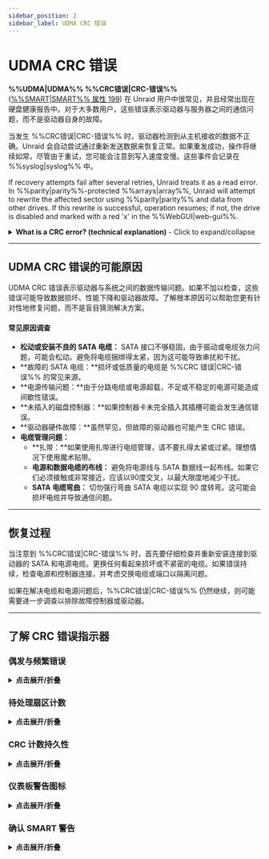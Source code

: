 ```yaml
---
sidebar_position: 2
sidebar_label: UDMA CRC 错误
---
```


# UDMA CRC 错误

**%%UDMA|UDMA%% %%CRC错误|CRC-错误%%** ([%%SMART|SMART%% 属性 199](../../system-administration/monitor-performance/smart-reports-and-disk-health.mdx)) 在 Unraid 用户中很常见，并且经常出现在硬盘健康报告中。对于大多数用户，这些错误表示驱动器与服务器之间的通信问题，而不是驱动器自身的故障。

当发生 %%CRC错误|CRC-错误%% 时，驱动器检测到从主机接收的数据不正确。Unraid 会自动尝试通过重新发送数据来恢复正常。如果重发成功，操作将继续如常，尽管由于重试，您可能会注意到写入速度变慢。这些事件会记录在 %%syslog|syslog%% 中。

If recovery attempts fail after several retries, Unraid treats it as a read error. In %%parity|parity%%-protected %%arrays|array%%, Unraid will attempt to rewrite the affected sector using %%parity|parity%% and data from other drives. If this rewrite is successful, operation resumes; if not, the drive is disabled and marked with a red 'x' in the %%WebGUI|web-gui%%.

<details>
  <summary><strong>What is a CRC error? (technical explanation)</strong> - Click to expand/collapse</summary>

  A **%%cyclic redundancy check (CRC)|crc%%** is a mathematical checksum that detects accidental changes to raw data during transmission. In the context of %%UDMA|udma%% (ultra direct memory access), %%CRC errors|crc-errors%% mean the data sent between your drive and controller failed this integrity check. This usually indicates a physical communication issue - such as a loose or faulty cable - rather than a problem with the drive's platters or flash memory.
</details>

---

## UDMA CRC 错误的可能原因

UDMA CRC 错误表示驱动器与系统之间的数据传输问题。如果不加以检查，这些错误可能导致数据损坏、性能下降和驱动器故障。了解根本原因可以帮助您更有针对性地修复问题，而不是盲目猜测解决方案。

<h4>常见原因调查</h4>

- **松动或安装不良的 SATA 电缆：** SATA 接口不够稳固，由于振动或电缆张力问题，可能会松动。避免将电缆捆绑得太紧，因为这可能导致串扰和干扰。
- \*\*故障的 SATA 电缆：\*\*损坏或低质量的电缆是 %%CRC 错误|CRC-错误%% 的常见来源。
- \*\*电源传输问题：\*\*由于分路电缆或电源超载，不足或不稳定的电源可能造成间歇性错误。
- \*\*未插入的磁盘控制器：\*\*如果控制器卡未完全插入其插槽可能会发生通信错误。
- \*\*驱动器硬件故障：\*\*虽然罕见，但故障的驱动器也可能产生 CRC 错误。
- **电缆管理问题：**
  - \*\*扎带：\*\*如果使用扎带进行电缆管理，请不要扎得太紧或过紧。理想情况下使用魔术贴带。
  - **电源和数据电缆的布线：** 避免将电源线与 SATA 数据线一起布线。如果它们必须接触或非常接近，应该以90度交叉，以最大限度地减少干扰。
  - **SATA 电缆弯曲：** 切勿强行弯曲 SATA 电缆以实现 90 度转弯。这可能会损坏电缆并导致通信问题。

---

## 恢复过程

当注意到 %%CRC错误|CRC-错误%% 时，首先要仔细检查并重新安装连接到驱动器的 SATA 和电源电缆。更换任何看起来损坏或不紧密的电缆。如果错误持续，检查电源和控制器连接，并考虑交换电缆或端口以隔离问题。

如果在解决电缆和电源问题后，%%CRC错误|CRC-错误%% 仍然继续，则可能需要进一步调查以排除故障控制器或驱动器。

---

## 了解 CRC 错误指示器

### 偶发与频繁错误

<details>
  <summary><strong>点击展开/折叠</strong></summary>

  Understanding the frequency and pattern of %%CRC errors|crc-errors%% helps you determine the urgency of your response. Not all errors require immediate action, but patterns can reveal underlying problems that need attention.

  <h4>Occasional errors (low concern)</h4>
  A few %%CRC errors|crc-errors%% over weeks or months are typically not a concern. These isolated incidents may be caused by temporary power fluctuations, cable movement during maintenance, or other transient issues that resolve themselves.

  <h4>Frequent errors (high concern)</h4>
  %%CRC errors|crc-errors%% occurring daily or weekly, or rapidly increasing error counts, indicate a persistent problem that needs immediate investigation. This pattern often points to hardware issues like loose connections, failing cables, or power supply problems that will only worsen over time.

  <h4>When to take action</h4>
  Investigate immediately if errors are frequent or increasing. Check your cabling and power setup for intermittent issues, and monitor error rates to identify worsening conditions. Consider preventive maintenance if errors persist, as these problems rarely resolve on their own and can lead to more serious failures.
</details>

### 待处理扇区计数

<details>
  <summary><strong>点击展开/折叠</strong></summary>

  The **Current Pending Sector Count** ([%%SMART|smart%% attribute 197](../../system-administration/monitor-performance/smart-reports-and-disk-health.mdx)) is a critical indicator that often appears alongside %%CRC errors|crc-errors%%. This combination signals a serious problem that requires immediate attention and careful monitoring.

  Pending sectors indicate unreliable disk areas that may not be readable when accessed. These are sectors that have experienced read errors and are now marked as potentially problematic by the drive's firmware. When pending sectors appear alongside %%CRC errors|crc-errors%%, it suggests that communication problems are causing physical damage to the drive's ability to store and retrieve data reliably.

  <h4>Why this combination is dangerous</h4>
  %%CRC errors|crc-errors%% indicate communication issues between the drive and controller, while pending sectors show that some areas of the disk are becoming unreliable. Together, they create a high-risk situation where your data protection may be compromised. If another drive fails while this one has pending sectors, your ability to recover data could be severely limited, potentially jeopardizing [data recovery](../../troubleshooting/common-issues/data-recovery.mdx) efforts.

  当看到这种组合时，您应该：

  - **立即**备份任何尚未保护的关键数据。
  - 使用扩展 %%SMART|SMART%% 测试检查驱动器的状态，如果待处理扇区继续增加，考虑更换驱动器。
  - 密切监视情况是否有其他警告信号，并做好在驱动器变得不可靠时重建阵列的准备。
</details>

### CRC 计数持久性

<details>
  <summary><strong>点击展开/折叠</strong></summary>

  您的驱动器中的 [%%SMART|SMART%% 数据](../../system-administration/monitor-performance/smart-reports-and-disk-health.mdx) 中的 %%CRC错误|CRC-错误%% 计数从不重置 - 只会增加。

  这种累积性意味着：

  - 该计数代表该驱动器的总寿命错误
  - 监控增加速度以识别恶化条件
  - 一旦发生错误，它将被永久记录
  - 使用计数安排预防性维护，以防止问题升级

  Don't panic if you see a few CRC errors, but do track the rate of increase. A sudden spike in errors often indicates a new problem that needs immediate attention.
</details>

### 仪表板警告图标

<details>
  <summary><strong>点击展开/折叠</strong></summary>

  When Unraid detects a %%CRC error|crc-errors%%, the **Dashboard** displays a warning icon next to the affected drive. This is a %%SMART|smart%% warning that should prompt you to review and address the issue.

  <h4>重要性</h4>

  - 潜在硬件问题的预警系统
  - 通过早期发现问题来防止数据丢失
  - 指示需要预防性维护的时机
  - Unraid 的主动监控系统的一部分

  点击警告图标查看详细的 %%SMART|SMART%% 信息并确认警告。
</details>

### 确认 SMART 警告

<details>
  <summary><strong>点击展开/折叠</strong></summary>

  确认并清除 SMART 警告：

  1. 点击受影响驱动器旁边的 **橙色警告图标**
  2. 从选项菜单中选择 **确认**
  3. 如果提示，请确认操作
  4. 图标将变为 **绿色** 表示已确认

  <h4>确认的作用</h4>

  - 清除您当前视图中的警告
  - 记录您已看到问题
  - 仅当错误计数进一步增加时重新提醒
  - 保持对潜在问题的监控

  :::important
  Acknowledging a warning doesn't fix the underlying issue - it just tells Unraid you're aware of it. You should still investigate and resolve the root cause of the %%CRC errors|crc-errors%%.
  :::
</details>
